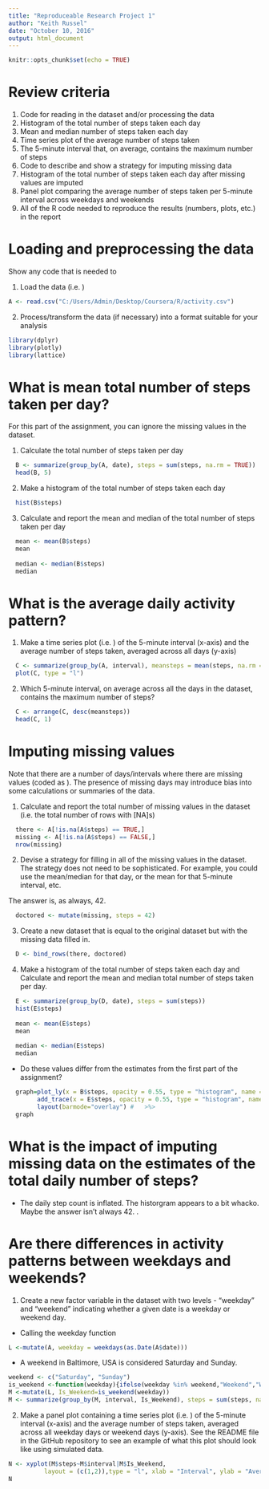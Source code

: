 ---
title: "Reproduceable Research Project 1"
author: "Keith Russel"
date: "October 10, 2016"
output: html_document
---

```{r setup, include=FALSE}
knitr::opts_chunk$set(echo = TRUE)
```
# Review criteria

1. Code for reading in the dataset and/or processing the data
2. Histogram of the total number of steps taken each day
3. Mean and median number of steps taken each day
4. Time series plot of the average number of steps taken
5. The 5-minute interval that, on average, contains the maximum number of steps
6. Code to describe and show a strategy for imputing missing data
7. Histogram of the total number of steps taken each day after missing values are imputed
8. Panel plot comparing the average number of steps taken per 5-minute interval across weekdays and weekends
9. All of the R code needed to reproduce the results (numbers, plots, etc.) in the report

# Loading and preprocessing the data
  Show any code that is needed to
  
  1. Load the data (i.e. )
```{r GetData}
A <- read.csv("C:/Users/Admin/Desktop/Coursera/R/activity.csv")

```

  2. Process/transform the data (if necessary) into a format suitable for your analysis
```{r Libraries, echo = FALSE,  message=FALSE}
library(dplyr)
library(plotly)
library(lattice)

```

# What is mean total number of steps taken per day?
  For this part of the assignment, you can ignore the missing values in the dataset.
  
  1. Calculate the total number of steps taken per day
```{r StepsPerDay}
  B <- summarize(group_by(A, date), steps = sum(steps, na.rm = TRUE))
  head(B, 5)
```

  2. Make a histogram of the total number of steps taken each day
```{r HistFirst}
  hist(B$steps)
```


  3. Calculate and report the mean and median of the total number of steps taken per day
```{r MandM}
  mean <- mean(B$steps)
  mean
  
  median <- median(B$steps)
  median
```

# What is the average daily activity pattern?
  1. Make a time series plot (i.e. ) of the 5-minute interval (x-axis) and the average number of steps taken, averaged
across all days (y-axis)
```{r PlotTimeSeries}
  C <- summarize(group_by(A, interval), meansteps = mean(steps, na.rm = TRUE))
  plot(C, type = "l")
```

  2. Which 5-minute interval, on average across all the days in the dataset, contains the maximum number of steps?
```{r MaxInterval}
  C <- arrange(C, desc(meansteps))
  head(C, 1)

```

# Imputing missing values
Note that there are a number of days/intervals where there are missing values (coded as ). The presence of missing days may
introduce bias into some calculations or summaries of the data.

  1. Calculate and report the total number of missing values in the dataset (i.e. the total number of rows with [NA]s)
```{r MissingRows}
  there <- A[!is.na(A$steps) == TRUE,]
  missing <- A[!is.na(A$steps) == FALSE,]
  nrow(missing)
```
  
  2. Devise a strategy for filling in all of the missing values in the dataset. The strategy does not need to be sophisticated. For example, you could use the mean/median for that day, or the mean for that 5-minute interval, etc.

The answer is, as always,  42. 
```{r AddFortyTwo}
  doctored <- mutate(missing, steps = 42)

```

  3. Create a new dataset that is equal to the original dataset but with the missing data filled in.
```{r NewDataset}
  D <- bind_rows(there, doctored)
```

  4. Make a histogram of the total number of steps taken each day and Calculate and report the mean and median total number of steps taken per day. 
```{r NewSummary}
  E <- summarize(group_by(D, date), steps = sum(steps))
  hist(E$steps)
  
  mean <- mean(E$steps)
  mean
  
  median <- median(E$steps)
  median
```

* Do these values differ from the estimates from the first part of the assignment? 
```{r Compare}
  graph=plot_ly(x = B$steps, opacity = 0.55, type = "histogram", name = "Original") %>%
        add_trace(x = E$steps, opacity = 0.55, type = "histogram", name = "Altered") %>%
        layout(barmode="overlay") #   >%>
  graph
```

# What is the impact of imputing missing data on the estimates of the total daily number of steps?
* The daily step count is inflated.  The historgram appears to a bit whacko. Maybe the answer isn't always 42. . 

# Are there differences in activity patterns between weekdays and weekends?

  1. Create a new factor variable in the dataset with two levels - "weekday" and "weekend" indicating whether a given date is a weekday or weekend day.
  
  * Calling the weekday function
```{r Weekdays}
L <-mutate(A, weekday = weekdays(as.Date(A$date)))
```

  * A weekend in Baltimore, USA is considered Saturday and Sunday. 
```{r Weekends}
weekend <- c("Saturday", "Sunday")
is_weekend <-function(weekday){ifelse(weekday %in% weekend,"Weekend","Weekday")}
M <-mutate(L, Is_Weekend=is_weekend(weekday))
M <- summarize(group_by(M, interval, Is_Weekend), steps = sum(steps, na.rm = TRUE))
```

  2. Make a panel plot containing a time series plot (i.e. ) of the 5-minute interval (x-axis) and the average number of
steps taken, averaged across all weekday days or weekend days (y-axis). See the README file in the GitHub repository to see an example of what this plot should look like using simulated data.
```{r LatticeWeekends}
N <- xyplot(M$steps~M$interval|M$Is_Weekend,
          layout = (c(1,2)),type = "l", xlab = "Interval", ylab = "Average Steps", main = "Weekend vs Weekday")
N
```
